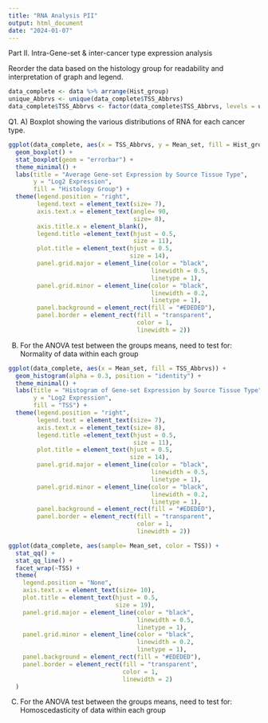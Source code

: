 ```yaml
---
title: "RNA Analysis PII"
output: html_document
date: "2024-01-07"
---
```


Part II. Intra-Gene-set & inter-cancer type expression analysis

Reorder the data based on the histology group for readability and interpretation of graph and legend.

```r
data_complete <- data %>% arrange(Hist_group) 
unique_Abbrvs <- unique(data_complete$TSS_Abbrvs)
data_complete$TSS_Abbrvs <- factor(data_complete$TSS_Abbrvs, levels = unique_Abbrvs)

``` 

Q1. 
A) Boxplot showing the various distributions of RNA for each cancer type.

```r
ggplot(data_complete, aes(x = TSS_Abbrvs, y = Mean_set, fill = Hist_group)) + 
  geom_boxplot() +
  stat_boxplot(geom = "errorbar") +
  theme_minimal() +
  labs(title = "Average Gene-set Expression by Source Tissue Type",
       y = "Log2 Expression",
       fill = "Histology Group") +
  theme(legend.position = "right",
        legend.text = element_text(size= 7),
        axis.text.x = element_text(angle= 90, 
                                   size= 8),
        axis.title.x = element_blank(),
        legend.title =element_text(hjust = 0.5,
                                   size = 11),
        plot.title = element_text(hjust = 0.5,
                                  size = 14),
        panel.grid.major = element_line(color = "black",
                                        linewidth = 0.5,
                                        linetype = 1),
        panel.grid.minor = element_line(color = "black",
                                        linewidth = 0.2,
                                        linetype = 1),
        panel.background = element_rect(fill = "#EDEDED"),
        panel.border = element_rect(fill = "transparent",
                                    color = 1,
                                    linewidth = 2)) 

``` 

B) For the ANOVA test between the groups means, need to test for: Normality of data within each group

```r
ggplot(data_complete, aes(x = Mean_set, fill = TSS_Abbrvs)) + 
  geom_histogram(alpha = 0.3, position = "identity") +
  theme_minimal() +
  labs(title = "Histogram of Gene-set Expression by Source Tissue Type",
       y = "Log2 Expression",
       fill = "TSS") +
  theme(legend.position = "right",
        legend.text = element_text(size= 7),
        axis.text.x = element_text(size= 8),
        legend.title =element_text(hjust = 0.5,
                                   size = 11),
        plot.title = element_text(hjust = 0.5,
                                  size = 14),
        panel.grid.major = element_line(color = "black",
                                        linewidth = 0.5,
                                        linetype = 1),
        panel.grid.minor = element_line(color = "black",
                                        linewidth = 0.2,
                                        linetype = 1),
        panel.background = element_rect(fill = "#EDEDED"),
        panel.border = element_rect(fill = "transparent",
                                    color = 1,
                                    linewidth = 2)) 
```

```r
ggplot(data_complete, aes(sample= Mean_set, color = TSS)) +
  stat_qq() + 
  stat_qq_line() +
  facet_wrap(~TSS) + 
  theme(
    legend.position = "None",
    axis.text.x = element_text(size= 10),
    plot.title = element_text(hjust = 0.5,
                              size = 19),
    panel.grid.major = element_line(color = "black",
                                    linewidth = 0.5,
                                    linetype = 1),
    panel.grid.minor = element_line(color = "black",
                                    linewidth = 0.2,
                                    linetype = 1),
    panel.background = element_rect(fill = "#EDEDED"),
    panel.border = element_rect(fill = "transparent",
                                color = 1,
                                linewidth = 2)
  ) 
```

C) For the ANOVA test between the groups means, need to test for: Homoscedasticity of data within each group 

